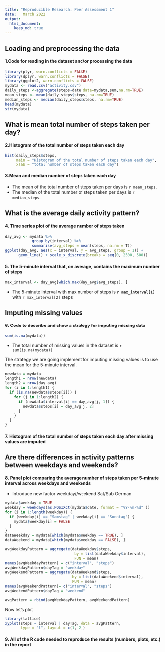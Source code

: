 ---
title: "Reproducible Research: Peer Assessment 1"
date:   March 2022
output: 
  html_document:
    keep_md: true
---

## Loading and preprocessing the data
#### 1.Code for reading in the dataset and/or processing the data
```{r setoptions, echo=TRUE}
library(plyr, warn.conflicts = FALSE)
library(dplyr, warn.conflicts = FALSE)
library(ggplot2, warn.conflicts = FALSE)
mydata <- read.csv("activity.csv")
daily_steps <-aggregate(steps~date,data=mydata,sum,na.rm=TRUE)
mean_steps <- mean(daily_steps$steps, na.rm=TRUE)
median_steps <- median(daily_steps$steps, na.rm=TRUE)
head(mydata)
str(mydata)
```

## What is mean total number of steps taken per day?
#### 2.Histogram of the total number of steps taken each day
```{r}
hist(daily_steps$steps,
     main = "Histogram of the total number of steps taken each day",
     xlab = "total number of steps taken each day")
```

#### 3.Mean and median number of steps taken each day
- The mean of the total number of steps taken per days is `r mean_steps`.
- The median of the total number of steps taken per days is `r median_steps`.


## What is the average daily activity pattern?
#### 4. Time series plot of the average number of steps taken
```{r,tidy=FALSE}
day_avg <- mydata %>%
            group_by(interval) %>%
            summarise(avg_steps = mean(steps, na.rm = T))
ggplot(day_avg, aes(x = interval, y = avg_steps, group = 1)) + 
      geom_line() + scale_x_discrete(breaks = seq(0, 2500, 500))
```

#### 5. The 5-minute interval that, on average, contains the maximum number of steps
```{r}
max_interval <- day_avg[which.max(day_avg$avg_steps), ]
```
- The 5-minute interval with max number of steps is **`r max_interval[1]`** with `r max_interval[2]` steps

## Imputing missing values
#### 6. Code to describe and show a strategy for imputing missing data
```{r}
sum(is.na(mydata))
```
- The total number of missing values in the dataset is `r sum(is.na(mydata))`

The strategy we are going implement for imputing missing values is to use the mean for the 5-minute interval.
```{r}
newdata = mydata
length1 = nrow(newdata)
length2 = nrow(day_avg)
for (i in 1:length1) {
  if (is.na(newdata$steps[i])) {
    for (j in 1:length2) {
      if (newdata$interval[i] == day_avg[j, 1]) {
        newdata$steps[i] = day_avg[j, 2]
      }
    } 
  }    
}
```

#### 7. Histogram of the total number of steps taken each day after missing values are imputed


## Are there differences in activity patterns between weekdays and weekends?
#### 8. Panel plot comparing the average number of steps taken per 5-minute interval across weekdays and weekends
- Introduce new factor weekday//weekend Sat/Sub German
```{r}
mydata$weekday = TRUE
weekday = weekdays(as.POSIXct(mydata$date, format = "%Y-%m-%d" ))
for (i in 1:length(weekday)) {
  if (weekday[i] == "Samstag" | weekday[i] == "Sonntag") {
    mydata$weekday[i] = FALSE
  }
}
dataWeekday = mydata[which(mydata$weekday == TRUE), ]
dataWeekend = mydata[which(mydata$weekday == FALSE), ]

avgWeekdayPattern = aggregate(dataWeekday$steps, 
                               by = list(dataWeekday$interval), 
                               FUN = mean)
names(avgWeekdayPattern) = c("interval", "steps")
avgWeekdayPattern$dayTag = "weekday"
avgWeekendPattern = aggregate(dataWeekend$steps, 
                              by = list(dataWeekend$interval), 
                              FUN = mean)
names(avgWeekendPattern)= c("interval", "steps")
avgWeekendPattern$dayTag = "weekend"

avgPattern = rbind(avgWeekdayPattern, avgWeekendPattern)
```

Now let's plot
```{r}
library(lattice)
xyplot(steps ~ interval | dayTag, data = avgPattern, 
       type = "l", layout = c(1, 2))
```

#### 9. All of the R code needed to reproduce the results (numbers, plots, etc.) in the report

